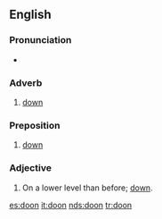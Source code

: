 ==English==

===Pronunciation===
*{{IPA|/du:n/}}

===Adverb===
{{en-adv|-}}

# {{Geordie}} [[down]]

===Preposition===
{{en-prep}}

# {{Geordie}} [[down]]

===Adjective===
{{en-adj|-}}

# {{Geordie}} On a lower level than before; [[down]].

[[es:doon]]
[[it:doon]]
[[nds:doon]]
[[tr:doon]]